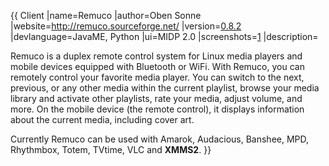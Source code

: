 {{
Client
|name=Remuco
|author=Oben Sonne
|website=http://remuco.sourceforge.net/
|version=[http://sourceforge.net/project/showfiles.php?group_id=166515 0.8.2]
|devlanguage=JavaME, Python
|ui=MIDP 2.0
|screenshots=[http://remuco.sourceforge.net/index.php/Screenshots]
|description=

Remuco is a duplex remote control system for Linux media players and mobile devices equipped with Bluetooth or WiFi. With Remuco, you can remotely control your favorite media player. You can switch to the next, previous, or any other media within the current playlist, browse your media library and activate other playlists, rate your media, adjust volume, and more. On the mobile device (the remote control), it displays information about the current media, including cover art.

Currently Remuco can be used with Amarok, Audacious, Banshee, MPD, Rhythmbox, Totem, TVtime, VLC and '''XMMS2'''.
}}